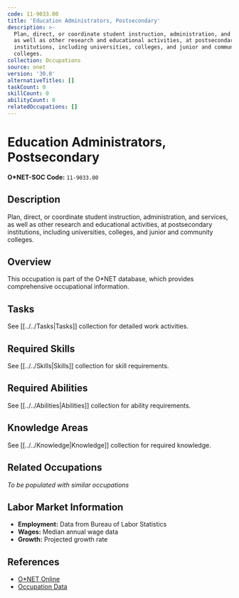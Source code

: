 ```yaml
---
code: 11-9033.00
title: 'Education Administrators, Postsecondary'
description: >-
  Plan, direct, or coordinate student instruction, administration, and services,
  as well as other research and educational activities, at postsecondary
  institutions, including universities, colleges, and junior and community
  colleges.
collection: Occupations
source: onet
version: '30.0'
alternativeTitles: []
taskCount: 0
skillCount: 0
abilityCount: 0
relatedOccupations: []
---
```

# Education Administrators, Postsecondary

**O*NET-SOC Code:** `11-9033.00`

## Description

Plan, direct, or coordinate student instruction, administration, and services, as well as other research and educational activities, at postsecondary institutions, including universities, colleges, and junior and community colleges.

## Overview

This occupation is part of the O*NET database, which provides comprehensive occupational information.

## Tasks

See [[../../Tasks|Tasks]] collection for detailed work activities.

## Required Skills

See [[../../Skills|Skills]] collection for skill requirements.

## Required Abilities

See [[../../Abilities|Abilities]] collection for ability requirements.

## Knowledge Areas

See [[../../Knowledge|Knowledge]] collection for required knowledge.

## Related Occupations

*To be populated with similar occupations*

## Labor Market Information

- **Employment:** Data from Bureau of Labor Statistics
- **Wages:** Median annual wage data
- **Growth:** Projected growth rate

## References

- [O*NET Online](https://www.onetonline.org/link/summary/11-9033.00)
- [Occupation Data](https://www.onetcenter.org/)
